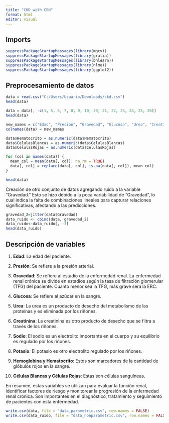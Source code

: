 ```yaml
---
title: "CKD with CBN"
format: html
editor: visual
---
```


## Imports

```r
suppressPackageStartupMessages(library(mgcv))
suppressPackageStartupMessages(library(gratia))
suppressPackageStartupMessages(library(bnlearn))
suppressPackageStartupMessages(library(nlme))
suppressPackageStartupMessages(library(ggplot2))
```

## Preprocesamiento de datos

```r
data = read.csv("C:/Users/Usuario/Downloads/ckd.csv")
head(data)
```

```r
data = data[, -c(1, 5, 6, 7, 8, 9, 10, 20, 21, 22, 23, 24, 25, 26)]
head(data)
```

```r
new_names = c("Edad", "Presion", "Gravedad", "Glucosa", "Urea", "Creatinina", "Sodio", "Potasio", "Hemoglobina", "Hematocrito", "CelulasBlancas", "CelulasRojas")
colnames(data) = new_names
```

```r
data$Hematocrito = as.numeric(data$Hematocrito)
data$CelulasBlancas = as.numeric(data$CelulasBlancas)
data$CelulasRojas = as.numeric(data$CelulasRojas)
```

```r
for (col in names(data)) {
  mean_col = mean(data[, col], na.rm = TRUE)
  data[, col] = replace(data[, col], is.na(data[, col]), mean_col)
}
```

```r
head(data)
```

Creación de otro conjunto de datos agregando ruido a la variable "Gravedad." Esto se hizo debido a la poca variabilidad de "Gravedad", lo cual indica la falta de combinaciones lineales para capturar relaciones significativas, afectando a las predicciones.

```r
gravedad_2=jitter(data$Gravedad)
data_ruido <- cbind(data, gravedad_2)
data_ruido<-data_ruido[, -3]
head(data_ruido)
```

## Descripción de variables

1.  **Edad**: La edad del paciente.

2.  **Presión**: Se refiere a la presión arterial.

3.  **Gravedad**: Se refiere al estadio de la enfermedad renal. La enfermedad renal crónica se divide en estadios según la tasa de filtración glomerular (TFG) del paciente. Cuanto menor sea la TFG, más grave será la ERC.

4.  **Glucosa**: Se refiere al azúcar en la sangre.

5.  **Urea**: La urea es un producto de desecho del metabolismo de las proteínas y es eliminada por los riñones.

6.  **Creatinina**: La creatinina es otro producto de desecho que se filtra a través de los riñones.

7.  **Sodio**: El sodio es un electrolito importante en el cuerpo y su equilibrio es regulado por los riñones.

8.  **Potasio**: El potasio es otro electrolito regulado por los riñones.

9.  **Hemoglobina y Hematocrito**: Estos son marcadores de la cantidad de glóbulos rojos en la sangre.

10. **Células Blancas y Células Rojas**: Estas son células sanguíneas.

En resumen, estas variables se utilizan para evaluar la función renal, identificar factores de riesgo y monitorear la progresión de la enfermedad renal crónica. Son importantes en el diagnóstico, tratamiento y seguimiento de pacientes con esta enfermedad.

```r
write.csv(data, file = "data_parametric.csv", row.names = FALSE)
write.csv(data_ruido, file = "data_nonparametric.csv", row.names = FALSE)
```
